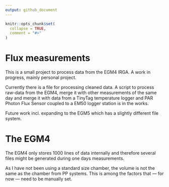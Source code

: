 ```yaml
---
output: github_document
---
```


<!-- README.md is generated from README.Rmd. Please edit that file -->

```r
knitr::opts_chunk$set(
  collapse = TRUE,
  comment = "#>"
)
```

# Flux measurements

This is a small project to process data from the EGM4 IRGA.
A work in progress, mainly personal project.

Currently there is a file for processing cleaned data. A script to process raw-data from the EGM4, merge it with other measurements of the same day and merge it with data from a TinyTag temperature logger and PAR Photon Flux Sensor coupled to a EM50 logger station is in the works.

Future work incl. expanding to the EGM5 which has a slightly different file system.

# The EGM4

The EGM4 only stores 1000 lines of data internally and therefore several files might be generated during one days measurements.

As I have not been using a standard size chamber, the volume is not the same as the chamber from PP systems. This is among the factors that — for now — need to be manually set.

